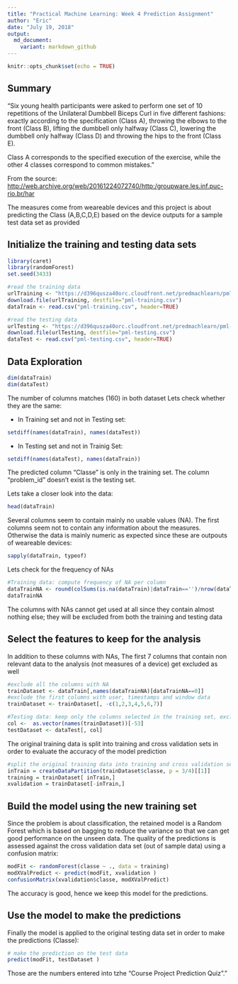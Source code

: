 ---
title: "Practical Machine Learning: Week 4 Prediction Assignment"
author: "Eric"
date: "July 19, 2018"
output:
  md_document:
    variant: markdown_github
---

```{r setup, include=FALSE}
knitr::opts_chunk$set(echo = TRUE)
```

## Summary

"Six young health participants were asked to perform one set of 10 repetitions of the Unilateral Dumbbell Biceps Curl in five different fashions: exactly according to the specification (Class A), throwing the elbows to the front (Class B), lifting the dumbbell only halfway (Class C), lowering the dumbbell only halfway (Class D) and throwing the hips to the front (Class E).

Class A corresponds to the specified execution of the exercise, while the other 4 classes correspond to common mistakes."

From the source:
 <http://web.archive.org/web/20161224072740/http:/groupware.les.inf.puc-rio.br/har>
 

The measures come from weareable devices and this project is about predicting the Class (A,B,C,D,E) based on the device outputs for a sample test data set as provided 

## Initialize the training and testing data sets

```{r files, warning=FALSE}

library(caret)
library(randomForest)
set.seed(3433)

#read the training data
urlTraining <- "https://d396qusza40orc.cloudfront.net/predmachlearn/pml-training.csv"
download.file(urlTraining, destfile="pml-training.csv")
dataTrain <- read.csv("pml-training.csv", header=TRUE)

#read the testing data
urlTesting <- "https://d396qusza40orc.cloudfront.net/predmachlearn/pml-testing.csv"
download.file(urlTesting, destfile="pml-testing.csv")
dataTest <- read.csv("pml-testing.csv", header=TRUE)
```

## Data Exploration

```{r browse}
dim(dataTrain)
dim(dataTest)
```

The number of columns matches (160) in both dataset 
Lets check whether they are the same:

- In Training set and not in Testing set:
```{r checktrain}
setdiff(names(dataTrain), names(dataTest))
```

- In Testing set and not in Trainig Set:
```{r checktest}
setdiff(names(dataTest), names(dataTrain))
```

The predicted column "Classe" is only in the training set.
The column "problem_id" doesn't exist is the testing set.

Lets take a closer look into the data:

```{r show}
head(dataTrain)
```

Several columns seem to contain mainly no usable values (NA).
The first columns seem not to contain any information about the measures.
Otherwise the data is mainly numeric as expected since these are outpouts of weareable devices:

```{r datatype}
sapply(dataTrain, typeof)
```


Lets check for the frequency of NAs

```{r NA}
#Training data: compute frequency of NA per column
dataTrainNA <- round(colSums(is.na(dataTrain)|dataTrain=='')/nrow(dataTrain),2)
dataTrainNA 
```

The columns with NAs cannot get used at all since they contain almost nothing else; they will be excluded from both the training and testing data

## Select the features to keep for the analysis

In addition to these columns with NAs, The first 7 columns that contain non relevant data to the analysis (not measures of a device) get excluded as well

```{r cols}
#exclude all the columns with NA
trainDataset <- dataTrain[,names(dataTrainNA)[dataTrainNA==0]]
#exclude the first columns with user, timestamps and window data
trainDataset <- trainDataset[, -c(1,2,3,4,5,6,7)]

#Testing data: keep only the columns selected in the training set, excluding the last one that is the predicted column "classe"
col <-  as.vector(names(trainDataset))[-53]
testDataset <- dataTest[, col]
```

The original training data is split into training and cross validation sets in order to evaluate the accuracy of the model prediction

```{r prepare}
#split the original training data into training and cross validation sets
inTrain = createDataPartition(trainDataset$classe, p = 3/4)[[1]]
training = trainDataset[ inTrain,]
xvalidation = trainDataset[-inTrain,]
```

## Build the model using the new training set

Since the problem is about classification, the retained model is a Random Forest which is based on bagging to reduce the variance so that we can get good performance on the unseen data.
The quality of the predictions is assessed against the cross validation data set (out of sample data) using a confusion matrix:

```{r model}
modFit <- randomForest(classe ~ ., data = training)
modXValPredict <- predict(modFit, xvalidation )
confusionMatrix(xvalidation$classe, modXValPredict)

```

The accuracy is good, hence we keep this model for the predictions.

## Use the model to make the predictions

Finally the model is applied to the original testing data set in order to make the predictions (Classe):

```{r prediction}
# make the prediction on the test data
predict(modFit, testDataset )

```

Those are the numbers entered into tzhe "Course Project Prediction Quiz"."